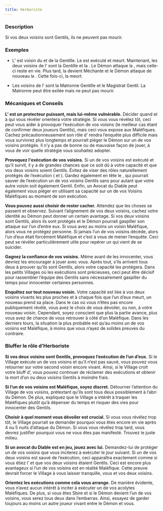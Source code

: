 ```yaml
---
title: Herboriste
---
```



<Role HERBORISTE header />

### Description

Si vos deux voisins sont Gentils, ils ne peuvent pas mourir.

### Exemples

- L’<Role HERBORISTE /> est voisin du <Role CONSPIRATEUR /> et de la <Role BRUTE /> Gentille. Le <Role CONSPIRATEUR /> est exécuté et meurt. Maintenant, les deux voisins de l’<Role HERBORISTE /> sont la <Role BRUTE /> Gentille et la <Role COURTISANE />. Le Démon attaque la <Role COURTISANE />, mais celle-ci reste en vie. Plus tard, la <Role BRUTE /> devient Méchante et le Démon attaque de nouveau la <Role COURTISANE />. Cette fois-ci, la <Role COURTISANE /> meurt.

- Les voisins de l’<Role HERBORISTE /> sont la Matronne Gentille et le Magistrat Gentil. La Matronne peut être exilée mais ne peut pas mourir.

### Mécaniques et Conseils

**L’<Role HERBORISTE /> est un protecteur puissant, mais lui-même vulnérable.** Décider quand et à qui vous révéler orientera votre stratégie. Si vous vous révélez tôt, ceci peut vous aider à provoquer l’exécution de vos voisins (le meilleur cas étant de confirmer deux joueurs Gentils), mais ceci vous expose aux Maléfiques. Cachez précautionneusement son rôle d’<Role HERBORISTE /> rendra l’enquête plus difficile mais vous survivrez plus longtemps et pourrait piéger le Démon sur un de vos voisins protégés. Il n’y a pas de bonne ou de mauvaise façon de jouer, à vous de voir quelle stratégie vous souhaitez adopter.

**Provoquez l'exécution de vos voisins.** Si un de vos voisins est exécuté et qu’il survit, il y a de grandes chances que ce soit dû à votre capacité et que vos deux voisins soient Gentils. Évitez de viser des rôles naturellement protégés de l’exécution (<Role MARIN /> et <Role FOU />). Gardez également en tête le <Role PACIFISTE />, qui pourrait sauver de l’exécution un de vos voisins Gentils sans pour autant que votre autre voisin soit également Gentil. Enfin, un Avocat du Diable peut également vous piéger en utilisant sa capacité sur un de vos Voisins Maléfiques au moment de son exécution.

**Vous pouvez aussi choisir de rester cacher.** Attendez que les choses se passent et observez. Suivant l’alignement de vos deux voisins, cachez votre identité au Démon peut donner un certain avantage. Si vos deux voisins sont Gentils, alors ils sont protégés et le Démon pourrait gaspiller son attaque sur l’un d’entre eux. Si vous avez au moins un voisin Maléfique, alors vous ne protégez personne. Si jamais l’un de vos voisins décède, alors l’un d’eux était forcément Maléfique et c’est à vous de mener l’enquête. Ceci peut se révéler particulièrement utile pour repérer un <Role ZOMBUUL /> qui vient de se suicider.

**Gagnez la confiance de vos voisins.** Même avant de les innocenter, vous devriez les encourager à jouer avec vous. Après tout, s’ils arrivent tous deux à prouver qu’ils sont Gentils, alors votre capacité les protégera. Dans les petits Villages où les exécutions sont précieuses, ceci peut être décisif pour rassembler l’équipe des Gentils sans nécessairement gaspiller du temps pour innocenter certaines personnes.

**Enquêtez sur tout nouveau voisin.** Votre capacité est liée à vos deux voisins vivants les plus proches et à chaque fois que l’un d’eux meurt, un nouveau prend sa place. Dans le cas où vous n’êtes pas encore publiquement révélé, vous avez le choix de vous dévoiler, ou non, à votre nouveau voisin. Cependant, soyez conscient que plus la partie avance, plus vous avez de chance de vous retrouver à côté d’un Maléfique. Dans les derniers tours, la situation la plus probable est qu’au moins un de vos voisins est Maléfique, à moins que vous n’ayez de solides preuves du contraire.

### Bluffer le rôle d’Herboriste

**Si vos deux voisins sont Gentils, provoquez l’exécution de l’un d’eux.** Si le Village exécute un de vos voisins et qu’il n’est pas sauvé, vous pouvez vous retourner sur votre second voisin encore vivant. Ainsi, si le Village croit votre bluff d’<Role HERBORISTE />, vous pouvez continuer de réclamer des exécutions et obtenir la mort d’un ou deux voisins Gentils à moindre frais.

**Si l’un de vos voisins est Maléfique, soyez discret.** Détourner l’attention du Village de vos voisins, prétextant qu’ils sont tous deux possiblement à l’abri du Démon. De plus, expliquez que le Village a intérêt à traquer les Maléfiques plutôt qu’à dépenser du temps et risquer des vies pour innocenter des Gentils.

**Choisir à quel moment vous dévoiler est crucial.** Si vous vous révélez trop tôt, le Village pourrait se demander pourquoi vous êtes encore en vie après 4 ou 5 nuits d’attaque du Démon. Si vous vous révélez trop tard, vous devrez justifier pourquoi vous ne vous êtes pas manifesté. Trouvez le juste milieu.

**Si un avocat du Diable est en jeu, jouez avec lui.** Demandez-lui de protéger un de vos voisins que vous inciterez à exécuter le jour suivant. Si un de vos deux voisins est sauvé de l’exécution, ceci apparaîtra exactement comme si vous étiez l’<Role HERBORISTE /> et que vos deux voisins étaient Gentils. Ceci est encore plus avantageux si l’un de vos voisins est en réalité Maléfique. Cette preuve devrait forcer le Village à vous laisser tranquille, vous et vos deux voisins.

**Orientez les exécutions comme cela vous arrange.** De manière évidente, vous n’avez aucun intérêt à inciter à exécuter un de vos acolytes Maléfiques. De plus, si vous êtes Sbire et si le Démon devient l’un de vos voisins, vous serez tous deux dans l’embarras. Ainsi, essayez de garder toujours au moins un autre joueur vivant entre le Démon et vous.

